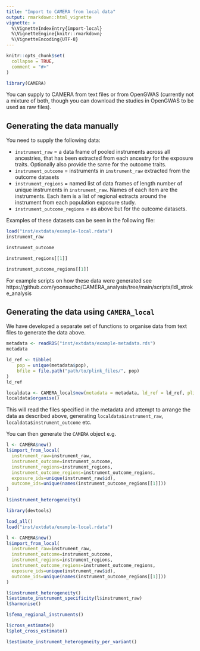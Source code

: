 ```yaml
---
title: "Import to CAMERA from local data"
output: rmarkdown::html_vignette
vignette: >
  %\VignetteIndexEntry{import-local}
  %\VignetteEngine{knitr::rmarkdown}
  %\VignetteEncoding{UTF-8}
---
```


```r
knitr::opts_chunk$set(
  collapse = TRUE,
  comment = "#>"
)
```

```r
library(CAMERA)
```

You can supply to CAMERA from text files or from OpenGWAS (currently not a mixture of both, though you can download the studies in OpenGWAS to be used as raw files). 

## Generating the data manually

You need to supply the following data:

- `instrument_raw` = a data frame of pooled instruments across all ancestries, that has been extracted from each ancestry for the exposure traits. Optionally also provide the same for the outcome traits.
- `instrument_outcome` = instruments in `instrument_raw` extracted from the outcome datasets
- `instrument_regions` = named list of data frames of length number of unique instruments in `instrument_raw`. Names of each item are the instruments. Each item is a list of regional extracts around the instrument from each population exposure study.
- `instrument_outcome_regions` = as above but for the outcome datasets.

Examples of these datasets can be seen in the following file:

```r
load("inst/extdata/example-local.rdata")
instrument_raw
```

```r
instrument_outcome
```

```r
instrument_regions[[1]]
```

```r
instrument_outcome_regions[[1]]
```

For example scripts on how these data were generated see https://github.com/yoonsucho/CAMERA_analysis/tree/main/scripts/ldl_stroke_analysis

## Generating the data using `CAMERA_local`

We have developed a separate set of functions to organise data from text files to generate the data above. 

```r
metadata <- readRDS("inst/extdata/example-metadata.rds")
metadata
```

```r
ld_ref <- tibble(
    pop = unique(metadata$pop),
    bfile = file.path("path/to/plink_files/", pop)
)
ld_ref
```

```r
localdata <- CAMERA_local$new(metadata = metadata, ld_ref = ld_ref, plink_bin = "path/to/plink")
localdata$organise()
```

This will read the files specified in the metadata and attempt to arrange the data as described above, generating `localdata$instrument_raw`, `localdata$instrument_outcome` etc.

You can then generate the `CAMERA` object e.g.

```r
l <- CAMERA$new()
l$import_from_local(
  instrument_raw=instrument_raw, 
  instrument_outcome=instrument_outcome, 
  instrument_regions=instrument_regions, 
  instrument_outcome_regions=instrument_outcome_regions, 
  exposure_ids=unique(instrument_raw$id), 
  outcome_ids=unique(names(instrument_outcome_regions[[1]]))
)

l$instrument_heterogeneity()
```


```r
library(devtools)

load_all()
load("inst/extdata/example-local.rdata")

l <- CAMERA$new()
l$import_from_local(
  instrument_raw=instrument_raw, 
  instrument_outcome=instrument_outcome, 
  instrument_regions=instrument_regions, 
  instrument_outcome_regions=instrument_outcome_regions, 
  exposure_ids=unique(instrument_raw$id), 
  outcome_ids=unique(names(instrument_outcome_regions[[1]]))
)

l$instrument_heterogeneity()
l$estimate_instrument_specificity(l$instrument_raw)
l$harmonise()

l$fema_regional_instruments()

l$cross_estimate()
l$plot_cross_estimate()

l$estimate_instrument_heterogeneity_per_variant()
```


